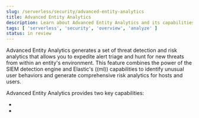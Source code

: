 ```yaml
---
slug: /serverless/security/advanced-entity-analytics
title: Advanced Entity Analytics
description: Learn about Advanced Entity Analytics and its capabilities.
tags: [ 'serverless', 'security', 'overview', 'analyze' ]
status: in review
---
```


Advanced Entity Analytics generates a set of threat detection and risk analytics that allows you to expedite alert triage and hunt for new threats from within an entity's environment. This feature combines the power of the SIEM detection engine and Elastic's ((ml)) capabilities to identify unusual user behaviors and generate comprehensive risk analytics for hosts and users.

Advanced Entity Analytics provides two key capabilities:

* <DocLink slug="/serverless/security/entity-risk-scoring" />
* <DocLink slug="/serverless/security/advanced-behavioral-detections" />
